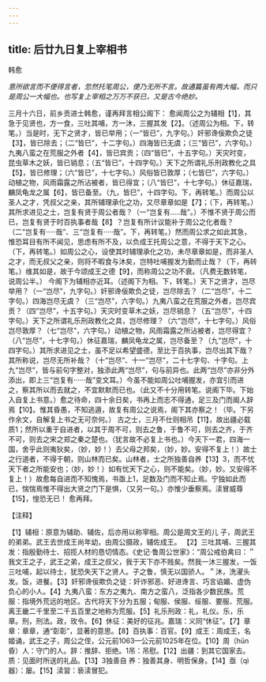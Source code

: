 ```yaml
---
---
---
```

title: 后廿九日复上宰相书
---



韩愈

*意所欲言而不便得言者，忽然托笔周公，便乃无所不言。故通篇虽有两大幅，而只是周公一大幅也。也写复上宰相之万万不获已，又是古今绝妙。*

三月十六日，前乡贡进士韩愈，谨再拜言相公阁下：
愈闻周公之为辅相【1】，其急于见贤也，方一食，三吐其哺，方一沐，三握其发【2】。（述周公为相。下，转笔。）当是时，无下之贤才，皆已举用；（一“皆已”，九字句。）奸邪谗佞欺负之徒【3】，皆已除去；（二“皆巳”，十二字句。）四海皆已无虞；（三“皆已”，六字句。）九夷八蛮之在荒服之外者【4】，皆已宾贡；（四“皆巳”，十五字句。）天灾时变，昆虫草木之妖，皆已销息；（五“皆已”，十四字句。）天下之所谓礼乐刑政教化之具【5】，皆已修理；（六“皆已”，十七字句。）风俗皆已敦厚；（七皆巳”，六字句。）动植之物，风雨霜露之所沾被者，皆已得宜；（八“皆巳”，十七字句。）休征嘉瑞，麟凤龟龙之属【6】，皆已备至。（九，皆巳”，十四字句。下，再转笔。）而周公以圣人之才，凭叔父之亲，其所辅理承化之功，又尽章章如是【7】；（下，再转笔。）其所求进见之士，岂复有贤于周公者哉？（一“岂复有.....哉”。）不惟不贤于周公而已，岂复有贤于时百执事者哉【8】？岂复有所计议能补于周公之化者哉？（二“岂复有·····哉”、三“岂复有·····哉”。下，再转笔。）然而周公求之如此其急，惟恐耳目有所不闻见，思虑有所不及，以负成王托周公之意，不得于天下之心。（下，再转笔。）如周公之心，设使其时辅理承化之功，未尽章章如是，而非圣人之才，而无叔父之亲，则将不暇食与沐矣，岂特吐哺握发为勤而止哉？（下，再转笔。）维其如是，故于今颂成王之德【9】，而称周公之功不衰。（凡费无数转笔，说周公半。）
今阁下为辅相亦近耳。（述阁下为相。下，转笔。）天下之贤才，岂尽举用？（一“岂尽”，九字句。）奸邪谗佞欺负之徒，岂尽除去？（二“岂尽”，十二字句。）四海岂尽无虞？（三“岂尽”，六字句。）九夷八蛮之在荒服之外者，岂尽宾贡？（四“岂尽”，十五字句。）天灾时变草木之妖，岂尽销息？（五“岂尽”，十四字句。）天下之所谓礼乐刑政教化之具，岂尽修理？（六“岂尽”，十七字句。）风俗岂尽敦厚？（七“岂尽”，六字句。）动植之物，风雨霜露之所沾被者，岂尽得宜？（八“岂尽”，十七字句。）休征嘉瑞，麟凤龟龙之属，岂尽备至？（九“岂尽”，十四字句。）其所求进见之士，虽不足以希望盛德，至比于百执事，岂尽出其下哉？其所称说，岂尽无所补哉？（十“岂尽”、十一“岂尽”，二十七字句、十字句。上九“岂尽”，皆与前句字整对，独添此两“岂尽”，句与前异也。此两“岂尽”亦非分外添出，即上三“岂复有······哉”变文耳。）今虽不能如周公吐哺握发，亦宜引而进之，察其所以而去就之，不宜默默而已也。（此又不十分用转笔。说阁下毕。下始入自复上书意。）愈之待命，四十余日矣，书再上而志不得通，足三及门而阍人辞焉【10】。惟其昏愚，不知逃遁，故复有周公之说焉，阁下其亦察之！（毕。下另作余文，自解复上书之无可奈何。）
古之士，三月不仕则相吊【11】，故出疆必载质1；然所以重于自进者，以其于周不可，则去之鲁，于鲁不可，则去之齐，于齐不可，则去之宋之郑之秦之楚也。（犹言故不必复上书也。）今天下一君，四海一国，舍乎此则夷狄矣，（妙，妙！）去父母之邦矣，（妙，妙。安得不复上！）故士之行道者，不得于朝，则山林而已矣。山林者，士之所独善自养【13】3，而不忧天下者之所能安也；（妙，妙！）如有忧天下之心，则不能矣。（妙，妙。又安得不复上！）故愈每自进而不知愧焉，书亟上1，足数及门而不知止焉。宁独如此而已，惴惴焉惟不得出大贤之门下是惧，（又另一句。）亦惟少垂察焉。渎冒威尊【15】，惶恐无已！
愈再拜。

【注释】

【1】辅相：原意为辅助、辅佐，后亦用以称宰相。周公是周文王的儿
子，周武王的弟弟。武王去世成王尚年幼，由周公摄政，辅佐成王。
【2】三吐其哺、三握其发：指殷勤待士、招揽人材的恳切情态。《史记·鲁周公世家》：“周公戒伯禽曰：＂我文王之子，武王之弟，成王之叔父，我于天下亦不贱矣。然我一沐三握发，一饭三吐哺，起以待士，犹恐失天下之贤人。子之鲁，慎无以国骄人。＂沐，洗濯头发。饭，进餐。【3】奸邪谗佞欺负之徒：奸诈邪恶、好进谗言、巧言谄媚、虚伪负心的小人。【4】九夷八蛮：东方之夷九、南方之蛮八，泛指各少数民族。荒服：指境外荒远的地区。古代将天下分为五服；甸服、侯服、绥服、要服、荒服。离王畿二千里至二千五百里之地称为荒服。【5】礼乐刑政：礼，礼仪。乐，乐章。刑，刑法。政，玫令。【6】休征：美好的征兆。嘉瑞：义同“休征”。【7】章章：章章，通“彰彰”，显著的意思。【8】百执事：百官。【9】成王：周成王，名姬诵，武王之子，周公之侄，公元前1063—公元前1025年在位。【10】周（hūn昏）人：守门的人。辞：推辞、拒绝。1吊：吊慰。【12】出疆：到其它国家去。质：见面时所送的礼品。【13】3独善自
养：独善其身、明哲保身。【14】亟（qì器）：屡。【15】渎習：亵渎冒犯。